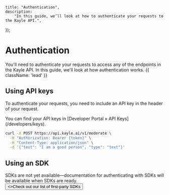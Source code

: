 
	title: "Authentication",
	description:
		"In this guide, we’ll look at how to authenticate your requests to the Kayle API.",
});

# Authentication

You'll need to authenticate your requests to access any of the endpoints in the Kayle API. In this guide, we'll look at how authentication works. {{ className: 'lead' }}

## Using API keys

To authenticate your requests, you need to include an API key in the header of your request.

<Note>
  You can find your API keys in [Developer Portal &raquo; API Keys](/developers/keys).
</Note>

```bash {{ title: 'cURL' }}
curl -X POST https://api.kayle.ai/v1/moderate \
  -H "Authorization: Bearer {token}" \
  -H "Content-Type: application/json" \
  -d '{"text": "I am a good person", "type": "text"}'
```

## Using an SDK

<Warn>
  SDKs are not yet available—documentation for authenticating with SDKs will be available when SDKs are ready.
</Warn>

<div className="not-prose">
  <Button href="/docs/sdks" variant="text" arrow="right">
    <>Check out our list of first-party SDKs</>
  </Button>
</div>
